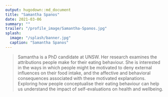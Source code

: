 ```yaml
---
output: hugodown::md_document
title: "Samantha Spanos"
date: 2021-03-06
summary: ""
trailer: "/profile_image/Samantha-Spanos.jpg"
splash:
  image: "/splash/banner.jpg"
  caption: "Samantha Spanos"
---
```


> Samantha is a PhD candidate at UNSW. Her research examines the attributions people make for their eating behaviour. She is interested in the ways in which people might be motivated to deny external influences on their food intake, and the affective and behavioral consequences associated with these motivated explanations. Exploring how people conceptualise their eating behaviour can help us understand the impact of self-evaluations on health and wellbeing.

